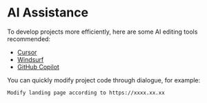 # AI Assistance

To develop projects more efficiently, here are some AI editing tools recommended:
- [Cursor](https://cursor.com/)
- [Windsurf](https://windsurf.com/editor)
- [GitHub Copilot](https://github.com/features/copilot)

You can quickly modify project code through dialogue, for example:

```
Modify landing page according to https://xxxx.xx.xx
```